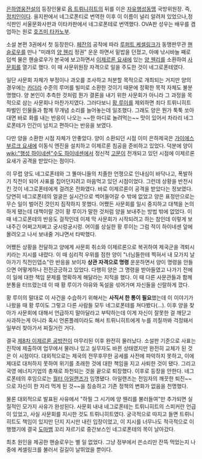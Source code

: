 [[은하영웅전설]]의 등장인물로 [[욥 트뤼니히트]]의 뒤를 이은 [[자유행성동맹]] 국방위원장. 즉, [[정치인]]이다. 을지판에서 네그로폰티로 번역한 이후 이 이름이 널리 알려져 있었으나,정식판인 서울문화사판과 이타카판에서 네그로폰테로 번역했다. OVA판 성우는 배우를 겸업하는 원로 [[호즈미 타카노부]].

소설 본편 3권에서 첫 등장한다. [[페잔]]의 공작에 따라 [[루퍼트 케셀링크]]가 동맹판무관 [[핸슬로우]]를 만나 "미래의 [[양 웬리]] 정권" 운운 하면서 밑밥을 던졌고, 아예 낚시바늘 째로 덥썩 물은 핸슬로우가 본국에 보고하면서 [[이제르론 요새]]에 있는 [[양 웬리]]를 소환하여 [[사문회]]를 열기로 했다. 이 때 사문위원장 자격으로 일을 주도한 것이 네그로폰테였다.

일단 사문회 자체가 부정이나 과오를 조사하고 처분할 목적으로 개최되는 거지만 양의 경우에는 [[카더라]] 수준의 루머를 빌미로 소환한 것이기 때문에 정확한 목적 자체도 불분명했다. 양 본인이 추측한 것처럼 뭔가 결론을 내기 위한 사문회가 아니라 그 과정을 목적으로 삼는 사문회나 마찬가지였다. 그러다보니 [[황 루이]]를 제외하면 죄다 트뤼니히트 파벌인 인물들과 함께 무개념 소리를 늘어놓는데 일조했다. 그래도 양은 뭔가 툭툭 쏘아대면 바로 화를 내는 반응이 나오는 ~~한 마디로 놀려먹는~~ 맛이 있어서 차라리 네그로폰테가 인간미 넘치고 편하다는 반응을 보였다.

다만 양을 소환한 시점 자체가 안좋았다. 양이 소환되던 시점 이미 은하제국은 [[가이에스부르크 요새]]에 이동식 엔진을 설치하고 이제르론 침공을 준비하고 있었다. 덕분에 양이 [[wiki:"행성 하이네센"수도 하이네센]]에서 정신적 [[고문]]이 전개되고 있던 시점에 이제르론 요새가 공격을 받았다는 점이다.

이 무렵 양도 네그로폰테와 그 똘마니들의 치졸한 언쟁으로 인내심이 바닥나고, 폭발하기 직전이 되어 사표를 집어던지려고 마음먹고 있던 시점이었다. 그런데 상황을 반전시킨 것이 네그로폰테에게 걸려온 전화였다. 바로 이제르론이 공격을 받았다는 정보였다. 당연히 네그로폰테의 얼굴은 실시간으로 썩어들어갈 수 밖에 없었고 양은 표정만으로는 무슨 일이 벌어진 것인지 짐작하지 못했다. 어쨌든 사문회를 일시 중지하고 대책을 논의하게 됐는데 대책이랄 것이 황 루이가 말한 것처럼 양을 보내주는 방법 밖에 없었다. 이 때 네그로폰테의 반응도 걸작인데 이제 막 사문회가 시작되려고 하는 참인데 이렇게 보내주긴 어쩌고저쩌고 궁시렁궁시렁. 어이를 상실한 황 루이는 그럼 적이 하이네센 앞에 몰려오고 나서 보내줄 거냐면서 타박했다.

어쨌든 상황을 전달하고 양에게 사문회 취소와 이제르론으로 복귀하여 제국군을 격퇴시키라는 지시를 내렸다. 이 때 심리적 우위를 점한 양이 "너님들한테 찍혀서 내 모가지 날아가기 직전인뎁쇼"란 반응을 보이자 '''상관 자격으로 명령''' 운운하면서 양이 명령을 안들으면 어떻게하나 전전긍긍하고 있었다. 다행히 양은 그 명령을 받아들였고 나가기 전에 이 일에 대한 책임 문제를 명확하게 해달라는 지적을 했다. 이 때 다른 사문관들과 함께 분통을 터뜨렸는데 이 때 황 루이가 야유와 독설을 섞어가며 자신들을 신랄하게 깠다.

황 루이의 말대로 이 사건을 수습하기 위해서는 '''사직서 한 통이 필요'''했는데 이 이야기가 나왔을 때 황 루이도 그렇고 다른 사람들 모두 네그로폰테를 쳐다봤다(…). 이후 양을 찾아가 사문회에 대해서 언급하지 말아달라고 부탁하는데 이게 자신이 잘못한 걸 깨닫고 사과하는게 아니라 혹시 언론플레이라도 해서 트뤼니히트에게 누를 끼칠까봐 걱정돼서 일부러 찾아가서 찌질거린 거다.

결국 [[제8차 이제르론 공방전]]이 마무리된 이후 완전히 물러났다. 소설판 기준으로 사표는 진작에 제출하여 업무에서 물러나 있고 실무자도 바뀐 상태였지만 완전히 교체가 된 것은 이 시점이다. 대외적으로는 제국의 전무후무한 공세를 사전에 파악하지 못하고, 이에 제대로 대처하지 못하여 위기를 초래한 것에 대한 책임을 지고 사퇴한 것이 됐다. 그리고 국영 에너지기업의 총재로 좌천되는 것을 끝으로 퇴장했다. 이후로 등장을 안한다. 네그로폰테의 후임으로는 [[월터 아일랜즈]]가 임명됐다. 아일랜즈는 전임자의 깨끗한 퇴진~~으로 자신이 한 자리 먹게 된 것~~을 칭송하고 기존 정책의 변화가 없음을 천명했다.

물론 대외적으로 발표된 사유에서 "하필 그 시기에 양 웬리를 불러들여"만 추가되면 실질적인 모가지 사유가 완성된다. 사문회 내내 네그로폰테는 트뤼니히트의 스피커란 언급이 있었고, 사실 사문회를 지시한 것도 트뤼니히트였다. 궁극적으로 따지고 들면 트뤼니히트도 책임이 있지만 단지 지시만 내린 입장이었고, 이 지시를 너무나도 적극적으로 이행했기에 결국 [[도마뱀]] 꼬리 자르기로 중간보스인 네그로폰테의 목이 날아갔다.

최초 원인을 제공한 핸슬로우는 별 일 없었다. 그냥 정부에서 쓴소리만 잔뜩 먹었는지 나중에 케셀링크를 불러서 길길이 날뛰었을 뿐이다.
